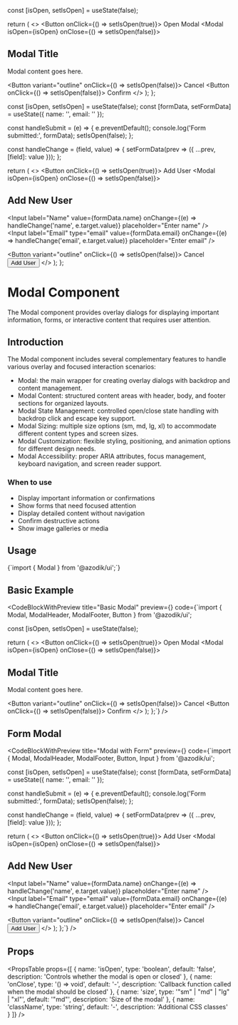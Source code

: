 
  const [isOpen, setIsOpen] = useState(false);

  return (
    <>
      <Button onClick={() => setIsOpen(true)}>
        Open Modal
      </Button>
      <Modal isOpen={isOpen} onClose={() => setIsOpen(false)}>
        <ModalHeader>
          <h2>Modal Title</h2>
        </ModalHeader>
        <div className="p-6">
          <p>Modal content goes here.</p>
        </div>
        <ModalFooter>
          <Button variant="outline" onClick={() => setIsOpen(false)}>
            Cancel
          </Button>
          <Button onClick={() => setIsOpen(false)}>
            Confirm
          </Button>
        </ModalFooter>
      </Modal>
    </>
  );
};

  const [isOpen, setIsOpen] = useState(false);
  const [formData, setFormData] = useState({ name: '', email: '' });

  const handleSubmit = (e) => {
    e.preventDefault();
    console.log('Form submitted:', formData);
    setIsOpen(false);
  };

  const handleChange = (field, value) => {
    setFormData(prev => ({ ...prev, [field]: value }));
  };

  return (
    <>
      <Button onClick={() => setIsOpen(true)}>
        Add User
      </Button>
      <Modal isOpen={isOpen} onClose={() => setIsOpen(false)}>
        <ModalHeader>
          <h2>Add New User</h2>
        </ModalHeader>
        <div className="p-6">
          <form onSubmit={handleSubmit} className="space-y-4">
            <div>
              <Input 
                label="Name"
                value={formData.name}
                onChange={(e) => handleChange('name', e.target.value)}
                placeholder="Enter name"
              />
            </div>
            <div>
              <Input 
                label="Email"
                type="email"
                value={formData.email}
                onChange={(e) => handleChange('email', e.target.value)}
                placeholder="Enter email"
              />
            </div>
          </form>
        </div>
        <ModalFooter>
          <Button variant="outline" onClick={() => setIsOpen(false)}>
            Cancel
          </Button>
          <Button onClick={handleSubmit}>
            Add User
          </Button>
        </ModalFooter>
      </Modal>
    </>
  );
};

# Modal Component

The Modal component provides overlay dialogs for displaying important information, forms, or interactive content that requires user attention.

## Introduction

The Modal component includes several complementary features to handle various overlay and focused interaction scenarios:

- Modal: the main wrapper for creating overlay dialogs with backdrop and content management.
- Modal Content: structured content areas with header, body, and footer sections for organized layouts.
- Modal State Management: controlled open/close state handling with backdrop click and escape key support.
- Modal Sizing: multiple size options (sm, md, lg, xl) to accommodate different content types and screen sizes.
- Modal Customization: flexible styling, positioning, and animation options for different design needs.
- Modal Accessibility: proper ARIA attributes, focus management, keyboard navigation, and screen reader support.

### When to use
- Display important information or confirmations
- Show forms that need focused attention
- Display detailed content without navigation
- Confirm destructive actions
- Show image galleries or media

## Usage

<CodeBlock language="tsx">
{`import { Modal } from '@azodik/ui';`}
</CodeBlock>

## Basic Example

<CodeBlockWithPreview 
  title="Basic Modal"
  preview={<BasicModalExample />}
  code={`import { Modal, ModalHeader, ModalFooter, Button } from '@azodik/ui';

  const [isOpen, setIsOpen] = useState(false);

  return (
    <>
      <Button onClick={() => setIsOpen(true)}>
        Open Modal
      </Button>
      <Modal isOpen={isOpen} onClose={() => setIsOpen(false)}>
        <ModalHeader>
          <h2>Modal Title</h2>
        </ModalHeader>
        <div className="p-6">
          <p>Modal content goes here.</p>
        </div>
        <ModalFooter>
          <Button variant="outline" onClick={() => setIsOpen(false)}>
            Cancel
          </Button>
          <Button onClick={() => setIsOpen(false)}>
            Confirm
          </Button>
        </ModalFooter>
      </Modal>
    </>
  );
};`}
/>

## Form Modal

<CodeBlockWithPreview 
  title="Modal with Form"
  preview={<FormModalExample />}
  code={`import { Modal, ModalHeader, ModalFooter, Button, Input } from '@azodik/ui';

  const [isOpen, setIsOpen] = useState(false);
  const [formData, setFormData] = useState({ name: '', email: '' });

  const handleSubmit = (e) => {
    e.preventDefault();
    console.log('Form submitted:', formData);
    setIsOpen(false);
  };

  const handleChange = (field, value) => {
    setFormData(prev => ({ ...prev, [field]: value }));
  };

  return (
    <>
      <Button onClick={() => setIsOpen(true)}>
        Add User
      </Button>
      <Modal isOpen={isOpen} onClose={() => setIsOpen(false)}>
        <ModalHeader>
          <h2>Add New User</h2>
        </ModalHeader>
        <div className="p-6">
          <form onSubmit={handleSubmit} className="space-y-4">
            <div>
              <Input 
                label="Name"
                value={formData.name}
                onChange={(e) => handleChange('name', e.target.value)}
                placeholder="Enter name"
              />
            </div>
            <div>
              <Input 
                label="Email"
                type="email"
                value={formData.email}
                onChange={(e) => handleChange('email', e.target.value)}
                placeholder="Enter email"
              />
            </div>
          </form>
        </div>
        <ModalFooter>
          <Button variant="outline" onClick={() => setIsOpen(false)}>
            Cancel
          </Button>
          <Button onClick={handleSubmit}>
            Add User
          </Button>
        </ModalFooter>
      </Modal>
    </>
  );
};`}
/>

## Props

<PropsTable props={[
  {
    name: 'isOpen',
    type: 'boolean',
    default: 'false',
    description: 'Controls whether the modal is open or closed'
  },
  {
    name: 'onClose',
    type: '() => void',
    default: '-',
    description: 'Callback function called when the modal should be closed'
  },
  {
    name: 'size',
    type: '"sm" | "md" | "lg" | "xl"',
    default: '"md"',
    description: 'Size of the modal'
  },
  {
    name: 'className',
    type: 'string',
    default: '-',
    description: 'Additional CSS classes'
  }
]} />